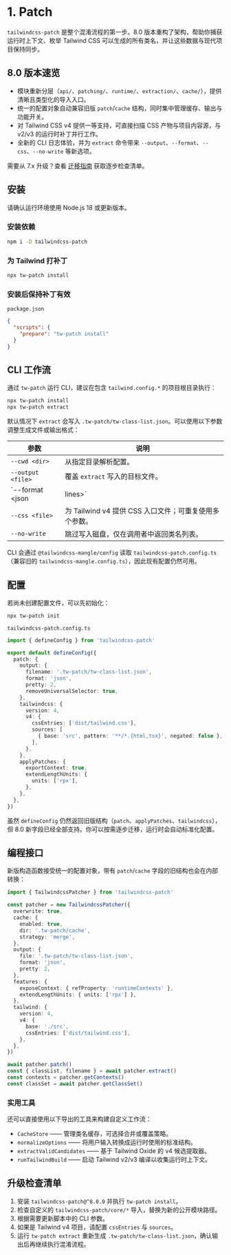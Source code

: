 
# 1. Patch

`tailwindcss-patch` 是整个混淆流程的第一步。8.0 版本重构了架构，帮助你捕获运行时上下文、枚举 Tailwind CSS 可以生成的所有类名，并让这些数据与现代项目保持同步。

## 8.0 版本速览

- 模块重新分层（`api/`、`patching/`、`runtime/`、`extraction/`、`cache/`），提供清晰且类型化的导入入口。
- 统一的配置对象自动兼容旧版 `patch`/`cache` 结构，同时集中管理缓存、输出与功能开关。
- 对 Tailwind CSS v4 提供一等支持，可直接扫描 CSS 产物与项目内容源，与 v2/v3 的运行时补丁并行工作。
- 全新的 CLI 日志体验，并为 `extract` 命令带来 `--output`、`--format`、`--css`、`--no-write` 等新选项。

<Callout type="info">
需要从 7.x 升级？查看 <a href="./migration">迁移指南</a> 获取逐步检查清单。
</Callout>

## 安装

请确认运行环境使用 Node.js 18 或更新版本。

### 安装依赖

```sh npm2yarn
npm i -D tailwindcss-patch
```

### 为 Tailwind 打补丁

```sh npm2yarn
npx tw-patch install
```

### 安装后保持补丁有效

`package.json`

```json
{
  "scripts": {
    "prepare": "tw-patch install"
  }
}
```

## CLI 工作流

通过 `tw-patch` 运行 CLI，建议在包含 `tailwind.config.*` 的项目根目录执行：

```sh
npx tw-patch install
npx tw-patch extract
```

默认情况下 `extract` 会写入 `.tw-patch/tw-class-list.json`。可以使用以下参数调整生成文件或输出格式：

| 参数 | 说明 |
| --- | --- |
| `--cwd <dir>` | 从指定目录解析配置。 |
| `--output <file>` | 覆盖 `extract` 写入的目标文件。 |
| `--format <json|lines>` | 选择 JSON（默认）或按行输出文本。 |
| `--css <file>` | 为 Tailwind v4 提供 CSS 入口文件；可重复使用多个参数。 |
| `--no-write` | 跳过写入磁盘，仅在调用者中返回类名列表。 |

CLI 会通过 `@tailwindcss-mangle/config` 读取 `tailwindcss-patch.config.ts`（兼容旧的 `tailwindcss-mangle.config.ts`），因此现有配置仍然可用。

## 配置

若尚未创建配置文件，可以先初始化：

```sh npm2yarn
npx tw-patch init
```

`tailwindcss-patch.config.ts`

```ts
import { defineConfig } from 'tailwindcss-patch'

export default defineConfig({
  patch: {
    output: {
      filename: '.tw-patch/tw-class-list.json',
      format: 'json',
      pretty: 2,
      removeUniversalSelector: true,
    },
    tailwindcss: {
      version: 4,
      v4: {
        cssEntries: ['dist/tailwind.css'],
        sources: [
          { base: 'src', pattern: '**/*.{html,tsx}', negated: false },
        ],
      },
    },
    applyPatches: {
      exportContext: true,
      extendLengthUnits: {
        units: ['rpx'],
      },
    },
  },
})
```

虽然 `defineConfig` 仍然返回旧版结构（`patch`、`applyPatches`、`tailwindcss`），但 8.0 新字段已经全部支持。你可以按需逐步迁移，运行时会自动标准化配置。

## 编程接口

新版构造函数接受统一的配置对象，带有 `patch`/`cache` 字段的旧结构也会在内部转换：

```ts
import { TailwindcssPatcher } from 'tailwindcss-patch'

const patcher = new TailwindcssPatcher({
  overwrite: true,
  cache: {
    enabled: true,
    dir: '.tw-patch/cache',
    strategy: 'merge',
  },
  output: {
    file: '.tw-patch/tw-class-list.json',
    format: 'json',
    pretty: 2,
  },
  features: {
    exposeContext: { refProperty: 'runtimeContexts' },
    extendLengthUnits: { units: ['rpx'] },
  },
  tailwind: {
    version: 4,
    v4: {
      base: './src',
      cssEntries: ['dist/tailwind.css'],
    },
  },
})

await patcher.patch()
const { classList, filename } = await patcher.extract()
const contexts = patcher.getContexts()
const classSet = await patcher.getClassSet()
```

### 实用工具

还可以直接使用以下导出的工具来构建自定义工作流：

- `CacheStore` —— 管理类名缓存，可选择合并或覆盖策略。
- `normalizeOptions` —— 将用户输入转换成运行时使用的标准结构。
- `extractValidCandidates` —— 基于 Tailwind Oxide 的 v4 候选提取器。
- `runTailwindBuild` —— 启动 Tailwind v2/v3 编译以收集运行时上下文。

## 升级检查清单

1. 安装 `tailwindcss-patch@^8.0.0` 并执行 `tw-patch install`。
2. 检查自定义的 `tailwindcss-patch/core/*` 导入，替换为新的公开模块路径。
3. 根据需要更新脚本中的 CLI 参数。
4. 如果是 Tailwind v4 项目，请配置 `cssEntries` 与 `sources`。
5. 运行 `tw-patch extract` 重新生成 `.tw-patch/tw-class-list.json`，确认输出后再继续执行混淆流程。
